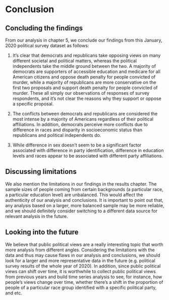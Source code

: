 # Conclusion


## Concluding the findings
From our analysis in chapter 5, we conclude our findings from this January, 2020 political survey dataset as follows:

1) It's clear that democrats and republicans take opposing views on many different societal and political matters, whereas the political independents take the middle ground between the two. A majority of democrats are supporters of accessible education and medicare for all American citizens and oppose death penalty for people convicted of murder, while a majority of republicans are more conservative on the first two proposals and support death penalty for people convicted of murder. These all simply our observations of responses of survey respondents, and it's not clear the reasons why they support or oppose a specific proposal.

2) The conflicts between democrats and republicans are considered the most intense by a majority of Americans regardless of their political affiliations. In addition, democrats perceive more conflicts due to difference in races and disparity in socioeconomic status than republicans and political independents do.

3) While difference in sex doesn't seem to be a significant factor associated with difference in party identification, difference in education levels and races appear to be associated with different party affiliations. 

## Discussing limitations
We also mention the limitations in our findings in the results chapter. The sample sizes of people coming from certain backgrounds (a particular race, a particular education level) are unbalanced. This would affect the authenticity of our analysis and conclusions. It is important to point out that, any analysis based on a larger, more balanced sample may be more reliable, and we should definitely consider switching to a different data source for relevant analysis in the future.

## Looking into the future
We believe that public political views are a really interesting topic that worth more analysis from different angles. Considering the limitations with the data and thus may cause flaws in our analysis and conclusions, we should look for a larger and more representative data in the future (e.g. political survey results of the whole year of 2020). In addition, since public political views can shift over time, it is worthwhile to collect public political views from previous years and build time series analysis to see, for instance, how people's views change over time, whether there's a shift in the proportion of people of a particular race group identified with a specific political party, and etc.
